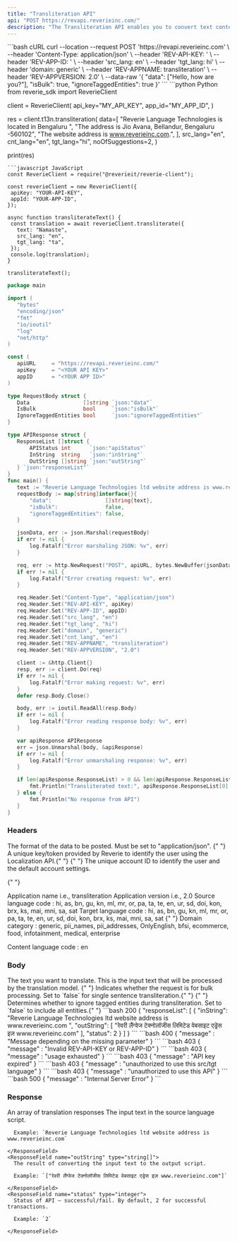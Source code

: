 ```yaml
---
title: "Transliteration API"
api: "POST https://revapi.reverieinc.com/"
description: "The Transliteration API enables you to convert text content from one language script to another. Below are examples demonstrating how to transliterate single and multiple sentences."
---
```


 <RequestExample>
 ```bash cURL
 curl --location --request POST 'https://revapi.reverieinc.com' \
 --header 'Content-Type: application/json' \
 --header 'REV-API-KEY: <YOUR API KEY>' \
 --header 'REV-APP-ID: <YOUR APP-ID>' \
 --header 'src_lang: en' \
 --header 'tgt_lang: hi' \
 --header 'domain: generic' \
 --header 'REV-APPNAME: transliteration' \
 --header 'REV-APPVERSION: 2.0' \
 --data-raw '{
 "data": ["Hello, how are you?"],
 "isBulk": true,
 "ignoreTaggedEntities": true
 }'
 ```
 ```python Python
from reverie_sdk import ReverieClient

client = ReverieClient(
    api_key="MY_API_KEY",
    app_id="MY_APP_ID",
)

res = client.t13n.transliteration(
    data=[
        "Reverie Language Technologies is located in Bengaluru ",
        "The address is Jio Avana, Bellandur, Bengaluru -560102",
        "The website address is www.reverieinc.com.",
    ],
    src_lang="en",
    cnt_lang="en",
    tgt_lang="hi",
    noOfSuggestions=2,
)

print(res)

 ```
 ```javascript JavaScript
const ReverieClient = require("@reverieit/reverie-client");

const reverieClient = new ReverieClient({
  apiKey: "YOUR-API-KEY",
  appId: "YOUR-APP-ID",
});

async function transliterateText() {
  const translation = await reverieClient.transliterate({
    text: "Namaste",
    src_lang: "en",
    tgt_lang: "ta",
  });
  console.log(translation);
}

transliterateText();

 ```
 ```go Go
 package main

import (
	"bytes"
	"encoding/json"
	"fmt"
	"io/ioutil"
	"log"
	"net/http"
)

const (
	apiURL     = "https://revapi.reverieinc.com/"
	apiKey     = "<YOUR API KEY>"
	appID      = "<YOUR APP ID>"
)

type RequestBody struct {
	Data                 []string `json:"data"`
	IsBulk               bool     `json:"isBulk"`
	IgnoreTaggedEntities bool     `json:"ignoreTaggedEntities"`
}

type APIResponse struct {
	ResponseList []struct {
		APIStatus int      `json:"apiStatus"`
		InString  string   `json:"inString"`
		OutString []string `json:"outString"`
	} `json:"responseList"`
}
func main() {
	text := "Reverie Language Technologies ltd website address is www.reverieinc.com"
	requestBody := map[string]interface{}{
		"data":                 []string{text},
		"isBulk":               false,
		"ignoreTaggedEntities": false,
	}

	jsonData, err := json.Marshal(requestBody)
	if err != nil {
		log.Fatalf("Error marshaling JSON: %v", err)
	}

	req, err := http.NewRequest("POST", apiURL, bytes.NewBuffer(jsonData))
	if err != nil {
		log.Fatalf("Error creating request: %v", err)
	}

	req.Header.Set("Content-Type", "application/json")
	req.Header.Set("REV-API-KEY", apiKey)
	req.Header.Set("REV-APP-ID", appID)
	req.Header.Set("src_lang", "en")
	req.Header.Set("tgt_lang", "hi")
	req.Header.Set("domain", "generic")
	req.Header.Set("cnt_lang", "en")
	req.Header.Set("REV-APPNAME", "transliteration")
	req.Header.Set("REV-APPVERSION", "2.0")

	client := &http.Client{}
	resp, err := client.Do(req)
	if err != nil {
		log.Fatalf("Error making request: %v", err)
	}
	defer resp.Body.Close()

	body, err := ioutil.ReadAll(resp.Body)
	if err != nil {
		log.Fatalf("Error reading response body: %v", err)
	}

	var apiResponse APIResponse
	err = json.Unmarshal(body, &apiResponse)
	if err != nil {
		log.Fatalf("Error unmarshaling response: %v", err)
	}

	if len(apiResponse.ResponseList) > 0 && len(apiResponse.ResponseList[0].OutString) > 0 {
		fmt.Println("Transliterated text:", apiResponse.ResponseList[0].OutString[0])
	} else {
		fmt.Println("No response from API")
	}
}
```
 </RequestExample>
 
 
 ### Headers
 
<ParamField header="Content-Type" type="string" required default="application/json">
  The format of the data to be posted. Must be set to "application/json".
</ParamField> <ParamField header="REV-API-KEY" type="string" required>
   {" "}
   A unique key/token provided by Reverie to identify the user using the Localization
   API.{" "}
 </ParamField> 
 <ParamField header="REV-APP-ID" type="string" required>
   {" "}
   The unique account ID to identify the user and the default account settings.
 
 {" "}
 
 </ParamField> 
 <ParamField header="REV-APPNAME" type="string" default="transliteration" required>
   Application name i.e., transliteration
 </ParamField> 
 <ParamField header="REV-APPVERSION" default="2.0" type="string" required>
   Application version i.e., 2.0
 </ParamField>
 <ParamField header="src_lang" type="string" required>
   Source language code : hi, as, bn, gu, kn, ml, mr, or, pa, ta, te, en, ur, sd, doi, kon, brx, ks, mai, mni, sa, sat
 </ParamField> 
 <ParamField header="tgt_lang" type="string" required>
   Target language code : hi, as, bn, gu, kn, ml, mr, or, pa, ta, te, en, ur, sd, doi, kon, brx, ks, mai, mni, sa, sat
 </ParamField> <ParamField header="domain" type="string" required>
   {" "}
   Domain category : generic, pii_names, pii_addresses, OnlyEnglish, bfsi, ecommerce, food, infotainment, medical, enterprise

 </ParamField> <ParamField header="cnt_lang" type="string">
   Content language code : en
 </ParamField> 
 
 ### Body
 
<ParamField body="data" type="string[]" required>
  The text you want to translate. This is the input text that will be processed by the translation model.
</ParamField>
 <ParamField body="isBulk" type="boolean" >
   {" "}
   Indicates whether the request is for bulk processing. Set to `false` for single
   sentence transliteration.{" "}
 </ParamField> <ParamField body="ignoreTaggedEntities" type="boolean" >
   {" "}
   Determines whether to ignore tagged entities during transliteration. Set to `false`
   to include all entities.{" "}
 </ParamField>
 
 <ResponseExample>
 ```bash 200
 {
 	"responseList": [
     	{
         	"inString": "Reverie Language Technologies ltd website address is www.reverieinc.com ",
         	"outString": [
             	"रेवरी लैंग्वेज टेक्नोलॉजीस लिमिटेड वेबसाइट एड्रेस इज़ www.reverieinc.com"
         	],
         	"status": 2
     	}
    ]
 }
 ```
 ```bash 400
 {
 	"message" : "Message depending on the missing parameter"
 }
 ```
  ```bash 403
 {
 	"message" : "Invalid REV-API-KEY or REV-APP-ID"
 }
 ```
```bash 403
 {
 	"message" : "usage exhausted"
 }
 ```
 ```bash 403
 {
 	"message" : "API key expired"
 }
 ```
 ```bash 403
 {
 	"message" : "unauthorized to use this src/tgt language"
 }
 ```
 ```bash 403
 {
 	"message" : "unauthorized to use this API"
 }
 ```
  ```bash 500
 {
 	"message" : "Internal Server Error"
 }
 ```
 
 
 </ResponseExample>

 ### Response


<ResponseField name="responseList" type="Object" required>
  An array of translation responses
  <Expandable title="ResponseList">
    <ResponseField name="inString" type="string">
      The input text in the source language script.

      Example: `Reverie Language Technologies ltd website address is www.reverieinc.com`

    </ResponseField>
    <ResponseField name="outString" type="string[]">
      The result of converting the input text to the output script.

      Example: `["रेवरी लैंग्वेज टेक्नोलॉजीस लिमिटेड वेबसाइट एड्रेस इज़ www.reverieinc.com"]`

    </ResponseField>
    <ResponseField name="status" type="integer">
      Status of API – successful/fail. By default, 2 for successful transactions.

      Example: `2`

    </ResponseField>
  </Expandable>
</ResponseField>
